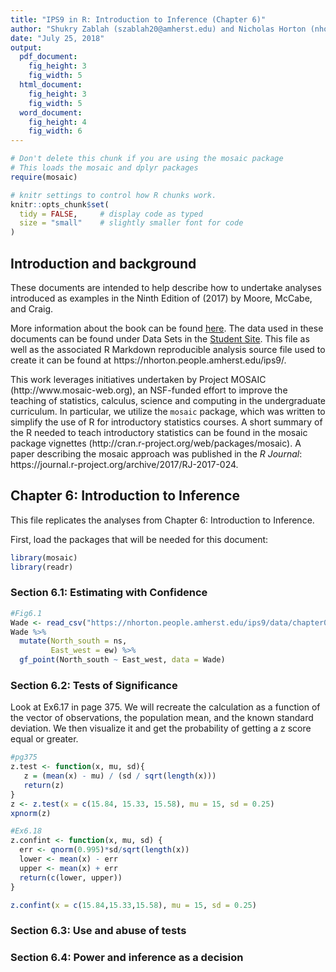 ```yaml
---
title: "IPS9 in R: Introduction to Inference (Chapter 6)"
author: "Shukry Zablah (szablah20@amherst.edu) and Nicholas Horton (nhorton@amherst.edu)"
date: "July 25, 2018"
output: 
  pdf_document:
    fig_height: 3
    fig_width: 5
  html_document:
    fig_height: 3
    fig_width: 5
  word_document:
    fig_height: 4
    fig_width: 6
---
```



```r
# Don't delete this chunk if you are using the mosaic package
# This loads the mosaic and dplyr packages
require(mosaic)
```

```r
# knitr settings to control how R chunks work.
knitr::opts_chunk$set(
  tidy = FALSE,     # display code as typed
  size = "small"    # slightly smaller font for code
)
```

## Introduction and background 

These documents are intended to help describe how to undertake analyses introduced 
as examples in the Ninth Edition of \emph{Introduction to the Practice of Statistics} (2017) by Moore, McCabe, and Craig.

More information about the book can be found [here](https://macmillanlearning.com/Catalog/product/introductiontothepracticeofstatistics-ninthedition-moore).
The data used in these documents can be found under Data Sets in the [Student Site](https://www.macmillanlearning.com/catalog/studentresources/ips9e?_ga=2.29224888.526668012.1531487989-1209447309.1529940008#). This
file as well as the associated R Markdown reproducible analysis source file used to create it can be found at https://nhorton.people.amherst.edu/ips9/.

This work leverages initiatives undertaken by Project MOSAIC (http://www.mosaic-web.org), an NSF-funded effort to improve the teaching of statistics, calculus, science and computing in the undergraduate curriculum. In particular, we utilize the `mosaic` package, which was written to simplify the use of R for introductory statistics courses. A short summary of the R needed to teach introductory statistics can be found in the mosaic package vignettes (http://cran.r-project.org/web/packages/mosaic).  A paper describing the mosaic approach was published in the *R Journal*: https://journal.r-project.org/archive/2017/RJ-2017-024.
  
## Chapter 6: Introduction to Inference
This file replicates the analyses from Chapter 6: Introduction to Inference. 

First, load the packages that will be needed for this document: 
```r
library(mosaic)
library(readr)
```

### Section 6.1: Estimating with Confidence 

```r
#Fig6.1
Wade <- read_csv("https://nhorton.people.amherst.edu/ips9/data/chapter06/EG06-01WADE.csv")
Wade %>% 
  mutate(North_south = ns,
         East_west = ew) %>%
  gf_point(North_south ~ East_west, data = Wade)
```

### Section 6.2: Tests of Significance

Look at Ex6.17 in page 375. We will recreate the calculation as a function of the vector of observations, the population mean, and the known standard deviation. We then visualize it and get the probability of getting a z score equal or greater. 

```r
#pg375
z.test <- function(x, mu, sd){
   z = (mean(x) - mu) / (sd / sqrt(length(x)))
   return(z)
}
z <- z.test(x = c(15.84, 15.33, 15.58), mu = 15, sd = 0.25)
xpnorm(z)
```

```r
#Ex6.18
z.confint <- function(x, mu, sd) {
  err <- qnorm(0.995)*sd/sqrt(length(x))
  lower <- mean(x) - err
  upper <- mean(x) + err
  return(c(lower, upper))
}

z.confint(x = c(15.84,15.33,15.58), mu = 15, sd = 0.25)
```

### Section 6.3: Use and abuse of tests
### Section 6.4: Power and inference as a decision
